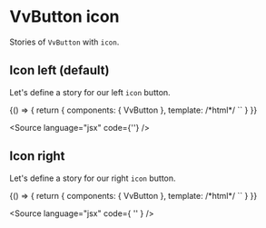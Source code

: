 
<Meta title="Components/Button/icon" />

# VvButton icon

Stories of `VvButton` with `icon`.

## Icon left (default)

Let's define a story for our left `icon` button.

<Canvas>
	<Story name="icon-left">
		{() => {
			return {
				components: { VvButton },
				template:
					/*html*/
					`<vv-button label="Icon left" icon="akar-icons:heart" />`
			}
		}}
	</Story>
</Canvas>

<Source
	language="jsx"
	code={'<vv-button label="Icon left" icon="akar-icons:heart" />'}
/>

## Icon right

Let's define a story for our right `icon` button.

<Canvas>
	<Story name="icon-right">
		{() => {
			return {
				components: { VvButton },
				template:
					/*html*/
					`<vv-button label="Icon right" icon="akar-icons:heart" icon-position="right" />`
			}
		}}
	</Story>
</Canvas>

<Source
	language="jsx"
	code={
		'<vv-button label="Icon right" icon="akar-icons:heart" icon-position="right" />'
	}
/>
